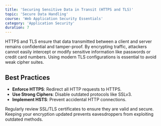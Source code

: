 ```yaml
---
title: 'Securing Sensitive Data in Transit (HTTPS and TLS)'
topic: 'Secure Data Handling'
course: 'Web Application Security Essentials'
category: 'Application Security'
duration: 7
---
```


<CourseVideo
  title="Securing Sensitive Data in Transit (HTTPS and TLS)"
  src="https://www.youtube.com/embed/j9QmMEWmcfo"
/>

HTTPS and TLS ensure that data transmitted between a client and server remains confidential and tamper-proof. By encrypting traffic, attackers cannot easily intercept or modify sensitive information like passwords or credit card numbers. Using modern TLS configurations is essential to avoid weak cipher suites.

## Best Practices

- **Enforce HTTPS**: Redirect all HTTP requests to HTTPS.
- **Use Strong Ciphers**: Disable outdated protocols like SSLv3.
- **Implement HSTS**: Prevent accidental HTTP connections.

Regularly review SSL/TLS certificates to ensure they are valid and secure. Keeping your encryption updated prevents eavesdroppers from exploiting outdated methods.
